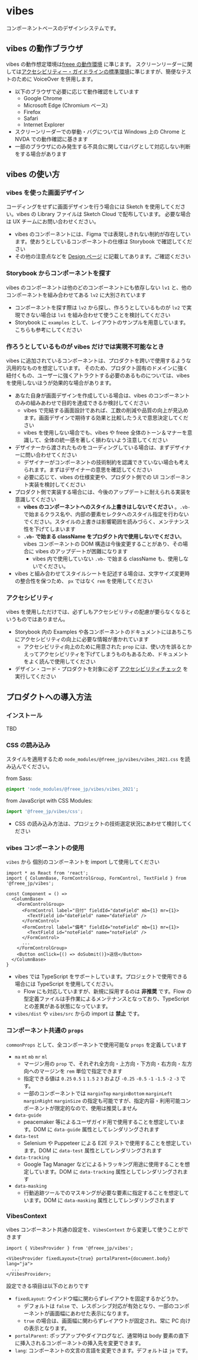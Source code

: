 
<Meta title="doc/Readme" />

# vibes

コンポーネントベースのデザインシステムです。

## vibes の動作ブラウザ

vibes の動作想定環境は[freee の動作環境](https://support.freee.co.jp/hc/ja/articles/202848120) に準じます。
スクリーンリーダーに関しては[アクセシビリティー・ガイドラインの標準環境](https://a11y-guidelines.freee.co.jp/explanations/screen-reader-check.html#id79)に準じますが、簡便なテストのために VoiceOver を併用します。

- 以下のブラウザで必要に応じて動作確認をしています
  - Google Chrome
  - Microsoft Edge (Chromium ベース)
  - Firefox
  - Safari
  - Internet Explorer
- スクリーンリーダーでの挙動・バグについては Windows 上の Chrome と NVDA での動作確認に基きます
- 一部のブラウザにのみ発生する不具合に関してはバグとして対応しない判断をする場合があります

## vibes の使い方

### vibes を使った画面デザイン

コーディングをせずに画面デザインを行う場合には Sketch を使用してください。vibes の Library ファイルは Sketch Cloud で配布しています。
必要な場合は UX チームにお問い合わせください。

- vibes のコンポーネントには、Figma では表現しきれない制約が存在しています。使おうとしているコンポーネントの仕様は Storybook で確認してください
- その他の注意点などを [Design ページ](/?path=/docs/doc-design--page) に記載してあります。ご確認ください

### Storybook からコンポーネントを探す

vibes のコンポーネントは他のどのコンポーネントにも依存しない `lv1` と、他のコンポーネントを組み合わせてある `lv2` に大別されています

- コンポーネントを探す際は `lv2` から探し、作ろうとしているものが `lv2` で実現できない場合は `lv1` を組み合わせて使うことを検討してください
- Storybook に `examples` として、レイアウトのサンプルを用意しています。こちらも参考にしてください

### 作ろうとしているものが vibes だけでは実現不可能なとき

vibes に追加されているコンポーネントは、プロダクトを跨いで使用するような汎用的なものを想定しています。
そのため、プロダクト固有のドメインに強く紐付くもの、ユーザーに強くアトラクトする必要のあるものについては、vibes を使用しないほうが効果的な場合があります。

- あなた自身が画面デザインを作成している場合は、vibes のコンポーネントのみの組みあわせで目的を達成できるか検討してください
  - vibes で完結する画面設計であれば、工数の削減や品質の向上が見込めます。画面デザインで期待する効果と比較したうえで意思決定してください
  - vibes を使用しない場合でも、vibes や freee 全体のトーン＆マナーを意識して、全体の統一感を著しく損わないよう注意してください
- デザイナーから渡されたものをコーディングしている場合は、まずデザイナーに問い合わせてください
  - デザイナーがコンポーネントの技術制約を認識できていない場合も考えられます。まずはデザイナーの意思を確認してください
  - 必要に応じて、vibes の仕様変更や、プロダクト側での UI コンポーネント実装を検討してください
- プロダクト側で実装する場合には、今後のアップデートに耐えられる実装を意識してください
  - **vibes のコンポーネントへのスタイル上書きはしないでください** 。`.vb-` で始まるクラス名や、内部の要素セレクタへのスタイル指定を行わないでください。スタイルの上書きは影響範囲を読みづらく、メンテナンス性を下げてしまいます
  - **`.vb-` で始まる className をプロダクト内で使用しないでください**。vibes コンポーネントの DOM 構造は今後変更することがあり、その場合に vibes のアップデートが困難になります
    - vibes 内で使用していない `.vb-` で始まる className も、使用しないでください。
- vibes と組み合わせてスタイルシートを記述する場合は、文字サイズ変更時の整合性を保つため、 `px` ではなく `rem` を使用してください

### アクセシビリティ

vibes を使用しただけでは、必ずしもアクセシビリティの配慮が要らなくなるというものではありません。

- Storybook 内の Examples や各コンポーネントのドキュメントにはあちこちにアクセシビリティの向上に必要な情報が書かれています
  - アクセシビリティ向上のために用意された `prop` には、使い方を誤るとかえってアクセシビリティを下げてしまうものもあるため、ドキュメントをよく読んで使用してください
- デザイン・コード・プロダクトを対象に必ず [アクセシビリティチェック](https://a11y-guidelines.freee.co.jp/checks/index.html) を実行してください

## プロダクトへの導入方法

### インストール

TBD

### CSS の読み込み

スタイルを適用するため `node_modules/@freee_jp/vibes/vibes_2021.css` を読み込んでください。

from Sass:

```sass
@import 'node_modules/@freee_jp/vibes/vibes_2021';
```

from JavaScript with CSS Modules:

```js
import '@freee_jp/vibes/css';
```

- CSS の読み込み方法は、プロジェクトの技術選定状況にあわせて検討してください

### vibes コンポーネントの使用

`vibes` から 個別のコンポーネントを import して使用してください

```tsx
import * as React from 'react';
import { ColumnBase, FormControlGroup, FormControl, TextField } from '@freee_jp/vibes';

const Component = () =>
  <ColumnBase>
    <FormControlGroup>
      <FormControl label="日付" fieldId="dateField" mb={1} mr={1}>
        <TextField id="dateField" name="dateField" />
      </FormControl>
      <FormControl label="備考" fieldId="noteField" mb={1} mr={1}>
        <TextField id="noteField" name="noteField" />
      </FormControl>
      ...
    </FormControlGroup>
    <Button onClick={() => doSubmit()}>送信</Button>
  </ColumnBase>
}
```

- vibes では TypeScript をサポートしています。プロジェクトで使用できる場合には TypeScript を使用してください。
  - Flow にも対応していますが、新規に採用するのは **非推奨** です。Flow の型定義ファイルは手作業によるメンテナンスとなっており、TypeScript との差異がある状態になっています。
- `vibes/dist` や `vibes/src` からの import は **禁止** です。

### コンポーネント共通の `props`

`commonProps` として、全コンポーネントで使用可能な `props` を定義しています

- `ma` `mt` `mb` `mr` `ml`
  - マージン用の `prop` で、それぞれ全方向・上方向・下方向・右方向・左方向へのマージンを `rem` 単位で指定できます
  - 指定できる値は `0.25` `0.5` `1` `1.5` `2` `3` および `-0.25` `-0.5` `-1` `-1.5` `-2` `-3` です。
  - 一部のコンポーネントでは `marginTop` `marginBottom` `marginLeft` `marginRight` `marginSize` の指定も可能ですが、指定内容・利用可能コンポーネントが限定的なので、使用は推奨しません
- `data-guide`
  - peacemaker 等によるユーザガイド用で使用することを想定しています。DOM に `data-guide` 属性としてレンダリングされます
- `data-test`
  - Selenium や Puppeteer による E2E テストで使用することを想定しています。DOM に `data-test` 属性としてレンダリングされます
- `data-tracking`
  - Google Tag Manager などによるトラッキング用途に使用することを想定しています。DOM に `data-tracking` 属性としてレンダリングされます
- `data-masking`
  - 行動追跡ツールでのマスキングが必要な要素に指定することを想定しています。DOM に `data-masking` 属性としてレンダリングされます

### VibesContext

vibes コンポーネント共通の設定を、`VibesContext` から変更して使うことができます

```tsx
import { VibesProvider } from '@freee_jp/vibes';

<VibesProvider fixedLayout={true} portalParent={document.body} lang="ja">
  ...
</VibesProvider>;
```

設定できる項目は以下のとおりです

- `fixedLayout`: ウインドウ幅に関わらずレイアウトを固定するかどうか。
  - デフォルトは `false` で、レスポンシブ対応が有効となり、一部のコンポーネントが画面幅にあわせた表示になります。
  - `true` の場合は、画面幅に関わらずレイアウトが固定され、常に PC 向けの表示となります。
- `portalParent`: ポップアップやダイアログなど、通常時は body 要素の直下に挿入されるコンポーネントの挿入先を変更できます。
- `lang`: コンポーネントの文言の言語を変更できます。デフォルトは `ja` です。
